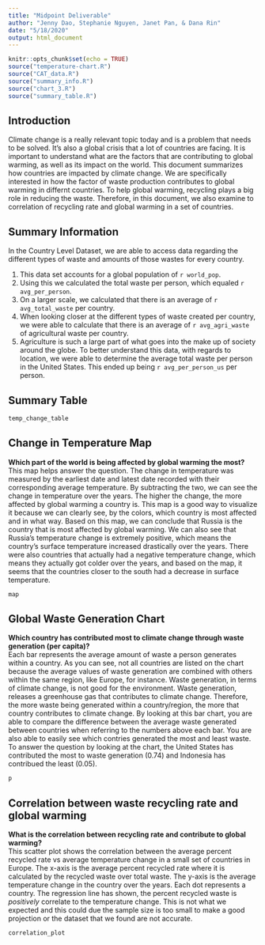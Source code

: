 ---
title: "Midpoint Deliverable"
author: "Jenny Dao, Stephanie Nguyen, Janet Pan, & Dana Rin"
date: "5/18/2020"
output: html_document
---

```{r setup, include=FALSE}
knitr::opts_chunk$set(echo = TRUE)
source("temperature-chart.R")
source("CAT_data.R")
source("summary_info.R")
source("chart_3.R")
source("summary_table.R")
```

## Introduction
Climate change is a really relevant topic today and is a problem that needs to be solved. It’s also a global crisis that a lot of countries are facing. It is important to understand what are the factors that are contributing to global warming, as well as its impact on the world. This document summarizes how countries are impacted by climate change. We are specifically interested in how the factor of waste production contributes to global warming in differnt countries. To help global warming, recycling plays a big role in reducing the waste. Therefore, in this document, we also examine to correlation of recycling rate and global warming in a set of countries. 

## Summary Information
In the Country Level Dataset, we are able to access data regarding the different types of waste and amounts of those wastes for every country.

1. This data set accounts for a global population of `r world_pop`.   
2. Using this we calculated the total waste per person, which equaled `r avg_per_person`.  
3. On a larger scale, we calculated that there is an average of `r avg_total_waste` per country.  
4. When looking closer at the different types of waste created per country, we were able to calculate that there is an average of `r avg_agri_waste` of agricultural waste per country.  
5. Agriculture is such a large part of what goes into the make up of society around the globe. To better understand this data, with regards to location, we were able to determine the average total waste per person in the United States. This ended up being `r avg_per_person_us` per person.

## Summary Table
```{r table, echo=FALSE}
temp_change_table
```

## Change in Temperature Map
**Which part of the world is being affected by global warming the most?**  
This map helps answer the question. The change in temperature was measured by the earliest date and latest date recorded with their corresponding average temperature. By subtracting the two, we can see the change in temperature over the years. The higher the change, the more affected by global warming a country is. This map is a good way to visualize it because we can clearly see, by the colors, which country is most affected and in what way. Based on this map, we can conclude that Russia is the country that is most affected by global warming. We can also see that Russia's temperature change is extremely positive, which means the country's surface temperature increased drastically over the years. There were also countries that actually had a negative temperature change, which means they actually got colder over the years, and based on the map, it seems that the countries closer to the south had a decrease in surface temperature.
```{r map, echo=FALSE}
map
```

## Global Waste Generation Chart
**Which country has contributed most to climate change through waste generation (per capita)?**  
Each bar represents the average amount of waste a person generates within a country. As you can see, not all countries are listed on the chart because the average values of waste generation are combined with others within the same region, like Europe, for instance. Waste generation, in terms of climate change, is not good for the environment. Waste generation, releases a greenhouse gas that contributes to climate change. Therefore, the more waste being generated within a country/region, the more that country contributes to climate change. By looking at this bar chart, you are able to compare the difference between the average waste generated between countries when referring to the numbers above each bar. You are also able to easily see which contries generated the most and least waste. To answer the question by looking at the chart, the United States has contributed the most to waste generation (0.74) and Indonesia has contribued the least (0.05). 

```{r plot, echo=FALSE}
p
```

## Correlation between waste recycling rate and global warming
**What is the correlation between recycling rate and contribute to global warming?**  
This scatter plot shows the correlation between the average percent recycled rate vs average temperature change in a small set of countries in Europe. The x-axis is the average percent recycled rate where it is calculated by the recycled waste over total waste. The y-axis is the average temperature change in the country over the years. Each dot represents a country. The regression line has shown, the percent recycled waste is *positively* correlate to the temperature change. This is not what we expected and this could due the sample size is too small to make a good projection or the dataset that we found are not accurate.
```{r correlation, echo=FALSE}
correlation_plot
```
